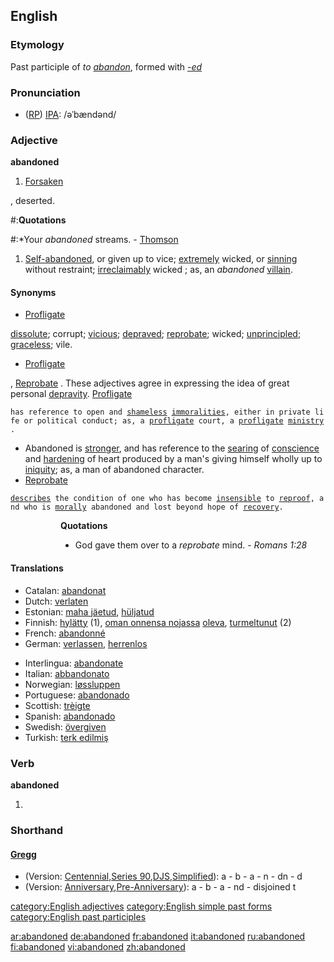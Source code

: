 ==English==
===Etymology===
Past participle of ''to [[abandon]]'', formed with ''[[-ed]]''

===Pronunciation===
* ([[RP]]) [[IPA]]: /əˈbændənd/

===Adjective===
'''abandoned'''
# [[forsaken|Forsaken]]
, deserted.
#:'''Quotations'''
#:*Your ''abandoned'' streams. - [[Thomson]]
# [[Self-abandoned]], or given up to vice; [[extremely]] wicked, or [[sinning]] without restraint; [[irreclaimably]] wicked ; as, an ''abandoned'' [[villain]].

====Synonyms====
*[[profligate|Profligate]]
; [[dissolute]]; corrupt; [[vicious]]; [[depraved]]; [[reprobate]]; wicked; [[unprincipled]]; [[graceless]]; vile.
*[[profligate|Profligate]]
, [[reprobate|Reprobate]]
. These adjectives agree in expressing the idea of great personal [[depravity]]. [[profligate|Profligate]]
 has reference to open and [[shameless]] [[immoralities]], either in private life or political conduct; as, a [[profligate]] court, a [[profligate]] [[ministry]]. 
*Abandoned is [[stronger]], and has reference to the [[searing]] of [[conscience]] and [[hardening]] of heart produced by a man's giving himself wholly up to [[iniquity]]; as, a man of abandoned character. 
*[[reprobate|Reprobate]]
 [[describes]] the condition of one who has become [[insensible]] to [[reproof]], and who is [[morally]] abandoned and lost beyond hope of [[recovery]].
::'''Quotations'''
::*God gave them over to a ''reprobate'' mind. - ''Romans 1:28''

====Translations====
{{top}}
*Catalan: [[abandonat]]
*Dutch: [[verlaten]]
*Estonian: [[maha jäetud]], [[hüljatud]]
*Finnish: [[hylätty]] (1), [[oman onnensa nojassa]] [[olla#Finnish|oleva]], [[turmeltunut]] (2)
*French: [[abandonné]]
*German: [[verlassen]], [[herrenlos]]
{{mid}}
*Interlingua: [[abandonate]]
*Italian: [[abbandonato]]
*Norwegian: [[løssluppen]]
*Portuguese: [[abandonado]]
*Scottish: [[trèigte]]
*Spanish: [[abandonado]]
*Swedish: [[övergiven]]
*Turkish: [[terk edilmiş]]
{{bottom}}

===Verb===
'''abandoned'''
# {{past of|abandon}}

===Shorthand===
====[http://en.wikipedia.org/wiki/Gregg_Shorthand Gregg]====
* (Version: [http://en.wikipedia.org/wiki/Gregg_Shorthand#Centennial_Gregg_Shorthand Centennial],[http://en.wikipedia.org/wiki/Gregg_Shorthand#Series_90_Gregg_Shorthand Series 90],[http://en.wikipedia.org/wiki/Gregg_Shorthand#Diamond_Jubilee_Gregg_Shorthand  DJS],[http://en.wikipedia.org/wiki/Gregg_Shorthand#Simplified_Gregg_Shorthand Simplified]): a - b - a - n - dn - d
* (Version: [http://en.wikipedia.org/wiki/Gregg_Shorthand#Anniversary_Gregg_Shorthand Anniversary],[http://en.wikipedia.org/wiki/Gregg_Shorthand#Pre-Anniversary_Gregg_Shorthand Pre-Anniversary]): a - b - a - nd - disjoined t

[[category:English adjectives]]
[[category:English simple past forms]]
[[category:English past participles]]

[[ar:abandoned]]
[[de:abandoned]]
[[fr:abandoned]]
[[it:abandoned]]
[[ru:abandoned]]
[[fi:abandoned]]
[[vi:abandoned]]
[[zh:abandoned]]
